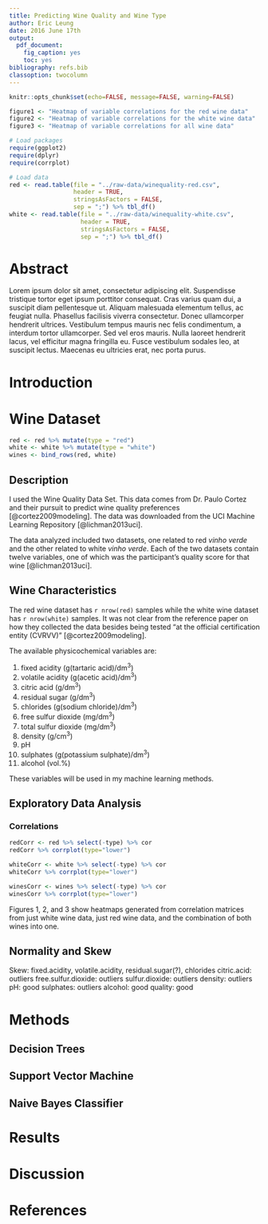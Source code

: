 ```yaml
---
title: Predicting Wine Quality and Wine Type
author: Eric Leung
date: 2016 June 17th
output: 
  pdf_document: 
    fig_caption: yes
    toc: yes
bibliography: refs.bib
classoption: twocolumn
---
```


```r
knitr::opts_chunk$set(echo=FALSE, message=FALSE, warning=FALSE)
```

```r
figure1 <- "Heatmap of variable correlations for the red wine data"
figure2 <- "Heatmap of variable correlations for the white wine data"
figure3 <- "Heatmap of variable correlations for all wine data"
```


```r
# Load packages
require(ggplot2)
require(dplyr)
require(corrplot)
```

```r
# Load data
red <- read.table(file = "../raw-data/winequality-red.csv",
                  header = TRUE,
                  stringsAsFactors = FALSE,
                  sep = ";") %>% tbl_df()
white <- read.table(file = "../raw-data/winequality-white.csv",
                    header = TRUE,
                    stringsAsFactors = FALSE,
                    sep = ";") %>% tbl_df()
```

# Abstract

Lorem ipsum dolor sit amet, consectetur adipiscing elit. Suspendisse tristique
tortor eget ipsum porttitor consequat. Cras varius quam dui, a suscipit diam
pellentesque ut. Aliquam malesuada elementum tellus, ac feugiat nulla. Phasellus
facilisis viverra consectetur. Donec ullamcorper hendrerit ultrices. Vestibulum
tempus mauris nec felis condimentum, a interdum tortor ullamcorper. Sed vel eros
mauris. Nulla laoreet hendrerit lacus, vel efficitur magna fringilla eu. Fusce
vestibulum sodales leo, at suscipit lectus. Maecenas eu ultricies erat, nec
porta purus.


# Introduction

# Wine Dataset

```r
red <- red %>% mutate(type = "red")
white <- white %>% mutate(type = "white")
wines <- bind_rows(red, white)
```


## Description

I used the Wine Quality Data Set. This data comes from Dr. Paulo Cortez and
their pursuit to predict wine quality preferences [@cortez2009modeling]. The
data was downloaded from the UCI Machine Learning Repository [@lichman2013uci].

The data analyzed included two datasets, one related to red *vinho verde* and
the other related to white *vinho verde*. Each of the two datasets contain
twelve variables, one of which was the participant's quality score for that wine
[@lichman2013uci].


## Wine Characteristics

The red wine dataset has `r nrow(red)` samples while the white wine dataset has
`r nrow(white)` samples. It was not clear from the reference paper on how they
collected the data besides being tested "at the official certification entity
(CVRVV)" [@cortez2009modeling].

The available physicochemical variables are:

1. fixed acidity (g(tartaric acid)/dm^3^)
2. volatile acidity (g(acetic acid)/dm^3^)
3. citric acid (g/dm^3^)
4. residual sugar (g/dm^3^)
5. chlorides (g(sodium chloride)/dm^3^)
6. free sulfur dioxide (mg/dm^3^)
7. total sulfur dioxide (mg/dm^3^)
8. density (g/cm^3^)
9. pH
10. sulphates (g(potassium sulphate)/dm^3^)
11. alcohol (vol.%)

These variables will be used in my machine learning methods.


## Exploratory Data Analysis

### Correlations

```r
redCorr <- red %>% select(-type) %>% cor
redCorr %>% corrplot(type="lower")
```

```r
whiteCorr <- white %>% select(-type) %>% cor
whiteCorr %>% corrplot(type="lower")
```

```r
winesCorr <- wines %>% select(-type) %>% cor
winesCorr %>% corrplot(type="lower")
```

Figures 1, 2, and 3 show heatmaps generated from correlation matrices from just
white wine data, just red wine data, and the combination of both wines into one.


## Normality and Skew

Skew: fixed.acidity, volatile.acidity, residual.sugar(?), chlorides
citric.acid: outliers
free.sulfur.dioxide: outliers
sulfur.dioxide: outliers
density: outliers
pH: good
sulphates: outliers
alcohol: good
quality: good

# Methods

## Decision Trees

## Support Vector Machine

## Naive Bayes Classifier

# Results

# Discussion

# References